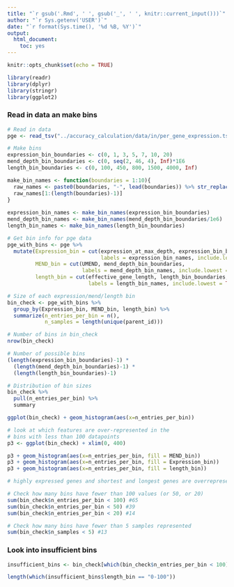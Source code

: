 ```yaml
---
title: "`r gsub('.Rmd', ' ', gsub('_', ' ', knitr::current_input()))`"
author: "`r Sys.getenv('USER')`"
date: "`r format(Sys.time(), '%d %B, %Y')`"
output:
  html_document:
    toc: yes
---
```


```r

knitr::opts_chunk$set(echo = TRUE)

library(readr)
library(dplyr)
library(stringr)
library(ggplot2)

```

### Read in data an make bins

```r

# Read in data
pge <- read_tsv("../accuracy_calculation/data/in/per_gene_expression.tsv.gz")

# Make bins
expression_bin_boundaries <- c(0, 1, 3, 5, 7, 10, 20)
mend_depth_bin_boundaries <- c(0, seq(2, 46, 4), Inf)*1E6
length_bin_boundaries <- c(0, 100, 450, 800, 1500, 4000, Inf)

make_bin_names <- function(boundaries = 1:10){
  raw_names <- paste0(boundaries, "-", lead(boundaries)) %>% str_replace("-Inf", "+")
  raw_names[1:(length(boundaries)-1)]
}
  
expression_bin_names <- make_bin_names(expression_bin_boundaries)
mend_depth_bin_names <- make_bin_names(mend_depth_bin_boundaries/1e6)
length_bin_names <- make_bin_names(length_bin_boundaries)

# Get bin info for pge data
pge_with_bins <- pge %>%
  mutate(Expression_bin = cut(expression_at_max_depth, expression_bin_boundaries,
                              labels = expression_bin_names, include.lowest = TRUE),
         MEND_bin = cut(UMEND, mend_depth_bin_boundaries,
                        labels = mend_depth_bin_names, include.lowest = TRUE),
         length_bin = cut(effective_gene_length, length_bin_boundaries,
                          labels = length_bin_names, include.lowest = TRUE))

# Size of each expression/mend/length bin
bin_check <- pge_with_bins %>%
  group_by(Expression_bin, MEND_bin, length_bin) %>%
  summarize(n_entries_per_bin = n(),
            n_samples = length(unique(parent_id)))

# Number of bins in bin_check
nrow(bin_check)

# Number of possible bins
(length(expression_bin_boundaries)-1) *
  (length(mend_depth_bin_boundaries)-1) *
  (length(length_bin_boundaries)-1)

# Distribution of bin sizes
bin_check %>%
  pull(n_entries_per_bin) %>%
  summary

ggplot(bin_check) + geom_histogram(aes(x=n_entries_per_bin))

# look at which features are over-represented in the 
# bins with less than 100 datapoints
p3 <- ggplot(bin_check) + xlim(0, 400) 

p3 + geom_histogram(aes(x=n_entries_per_bin, fill = MEND_bin)) 
p3 + geom_histogram(aes(x=n_entries_per_bin, fill = Expression_bin)) 
p3 + geom_histogram(aes(x=n_entries_per_bin, fill = length_bin)) 

# highly expressed genes and shortest and longest genes are overrepresented

# Check how many bins have fewer than 100 values (or 50, or 20)
sum(bin_check$n_entries_per_bin < 100) #65
sum(bin_check$n_entries_per_bin < 50) #39
sum(bin_check$n_entries_per_bin < 20) #14

# Check how many bins have fewer than 5 samples represented
sum(bin_check$n_samples < 5) #13

```

### Look into insufficient bins

```r

insufficient_bins <- bin_check[which(bin_check$n_entries_per_bin < 100),]

length(which(insufficient_bins$length_bin == "0-100"))

```